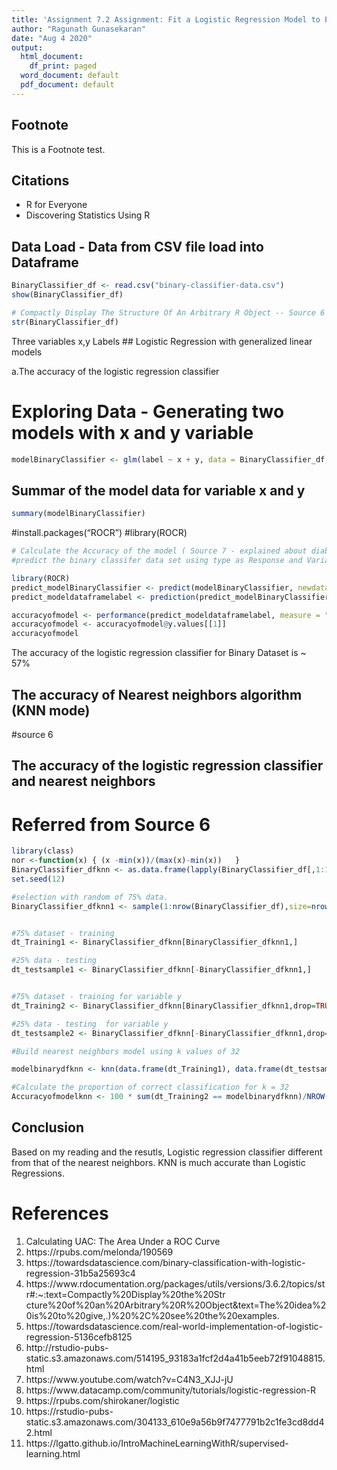 ```yaml
---
title: 'Assignment 7.2 Assignment: Fit a Logistic Regression Model to Previous Dataset '
author: "Ragunath Gunasekaran"
date: "Aug 4 2020"
output:
  html_document:
    df_print: paged
  word_document: default
  pdf_document: default
---
```



## Footnote
This is a Footnote test.

## Citations

* R for Everyone
* Discovering Statistics Using R

## Data Load - Data from CSV file load into Dataframe

```r
BinaryClassifier_df <- read.csv("binary-classifier-data.csv")
show(BinaryClassifier_df)
```


```r
# Compactly Display The Structure Of An Arbitrary R Object -- Source 6
str(BinaryClassifier_df) 
```

Three variables x,y Labels
##  Logistic Regression with generalized linear models


a.The accuracy of the logistic regression classifier

# Exploring Data - Generating two models with x and y variable
```r
modelBinaryClassifier <- glm(label ~ x + y, data = BinaryClassifier_df, family = "binomial")
```

## Summar of the model data for variable x and y
```r
summary(modelBinaryClassifier)
```

#install.packages("ROCR")
#library(ROCR)


```r
# Calculate the Accuracy of the model ( Source 7 - explained about diabeties related model and Source 3)
#predict the binary classifer data set using type as Response and Variable

library(ROCR)
predict_modelBinaryClassifier <- predict(modelBinaryClassifier, newdata=BinaryClassifier_df, type="response")
predict_modeldataframelabel <- prediction(predict_modelBinaryClassifier, BinaryClassifier_df$label)

accuracyofmodel <- performance(predict_modeldataframelabel, measure = "auc")
accuracyofmodel <- accuracyofmodel@y.values[[1]]
accuracyofmodel

```

The accuracy of the logistic regression classifier for Binary Dataset is ~ 57%


## The accuracy of Nearest neighbors algorithm (KNN mode)
#source 6

## The accuracy of the logistic regression classifier and nearest neighbors
# Referred from Source 6

```r
library(class)
nor <-function(x) { (x -min(x))/(max(x)-min(x))   }
BinaryClassifier_dfknn <- as.data.frame(lapply(BinaryClassifier_df[,1:1],nor))
set.seed(12)

#selection with random of 75% data.
BinaryClassifier_dfknn1 <- sample(1:nrow(BinaryClassifier_df),size=nrow(BinaryClassifier_df)*0.75,replace = FALSE) 


#75% dataset - training
dt_Training1 <- BinaryClassifier_dfknn[BinaryClassifier_dfknn1,]

#25% data - testing
dt_testsample1 <- BinaryClassifier_dfknn[-BinaryClassifier_dfknn1,]


#75% dataset - training for variable y
dt_Training2 <- BinaryClassifier_dfknn[BinaryClassifier_dfknn1,drop=TRUE]

#25% data - testing  for variable y
dt_testsample2 <- BinaryClassifier_dfknn[-BinaryClassifier_dfknn1,drop=TRUE]

#Build nearest neighbors model using k values of 32

modelbinarydfknn <- knn(data.frame(dt_Training1), data.frame(dt_testsample1), cl=dt_Training1, k=32)

#Calculate the proportion of correct classification for k = 32
Accuracyofmodelknn <- 100 * sum(dt_Training2 == modelbinarydfknn)/NROW(dt_testsample2)

```



## Conclusion

Based on my reading and the resutls, Logistic regression classifier different from that of the nearest neighbors. KNN is much accurate than Logistic Regressions.


# References
1.  Calculating UAC: The Area Under a ROC Curve
2.  https://rpubs.com/melonda/190569
3.  https://towardsdatascience.com/binary-classification-with-logistic-regression-31b5a25693c4
4.  https://www.rdocumentation.org/packages/utils/versions/3.6.2/topics/str#:~:text=Compactly%20Display%20the%20Str        cture%20of%20an%20Arbitrary%20R%20Object&text=The%20idea%20is%20to%20give,.)%20%2C%20see%20the%20examples.
5.  https://towardsdatascience.com/real-world-implementation-of-logistic-regression-5136cefb8125
6.  http://rstudio-pubs-static.s3.amazonaws.com/514195_93183a1fcf2d4a41b5eeb72f91048815.html
7.  https://www.youtube.com/watch?v=C4N3_XJJ-jU
8.  https://www.datacamp.com/community/tutorials/logistic-regression-R
9. https://rpubs.com/shirokaner/logistic
10. https://rstudio-pubs-static.s3.amazonaws.com/304133_610e9a56b9f7477791b2c1fe3cd8dd42.html
11. https://lgatto.github.io/IntroMachineLearningWithR/supervised-learning.html